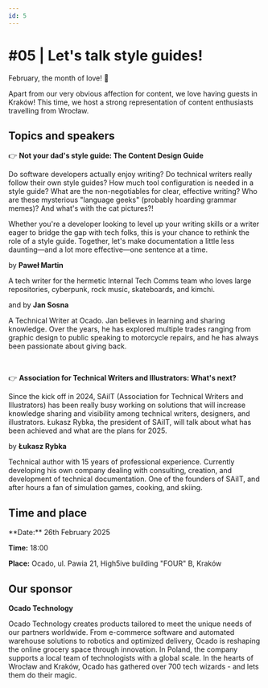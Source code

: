 ```yaml
---
id: 5
---
```



# #05 | Let's talk style guides!

February, the month of love! 💚 

Apart from our very obvious affection for content, we love having guests in Kraków! This time, we host a strong representation of content enthusiasts travelling  from Wrocław.

## Topics and speakers

👉 **Not your dad's style guide: The Content Design Guide**

Do software developers actually enjoy writing? Do technical writers really follow their own style guides? How much tool configuration is needed in a style guide? What are the non-negotiables for clear, effective writing? Who are these mysterious "language geeks" (probably hoarding grammar memes)? And what's with the cat pictures?!

Whether you're a developer looking to level up your writing skills or a writer eager to bridge the gap with tech folks, this is your chance to rethink the role of a style guide. Together, let's make documentation a little less daunting—and a lot more effective—one sentence at a time.

by **Paweł Martin**

A tech writer for the hermetic Internal Tech Comms team who loves large repositories, cyberpunk, rock music, skateboards, and kimchi.

and by **Jan Sosna**

A Technical Writer at Ocado. Jan believes in learning and sharing knowledge. Over the years, he has explored multiple trades ranging from graphic design to public speaking to motorcycle repairs, and he has always been passionate about giving back.

<br/>

👉 **Association for Technical Writers and Illustrators: What's next?**

Since the kick off in 2024, SAiIT (Association for Technical Writers and Illustrators) has been really busy working on solutions that will increase knowledge sharing and visibility among technical writers, designers, and illustrators.
Łukasz Rybka, the president of SAiIT, will talk about what has been achieved and what are the plans for 2025.

by **Łukasz Rybka**

Technical author with 15 years of professional experience. Currently developing his own company dealing with consulting, creation, and development of technical documentation. One of the founders of SAiIT, and after hours a fan of simulation games, cooking, and skiing.

## Time and place

<Admonition type="tip" icon={null} title={null}>
  **Date:** 26th February 2025

  **Time:** 18:00

  **Place:** Ocado, ul. Pawia 21, High5ive building "FOUR" B, Kraków
</Admonition>

## Our sponsor

**Ocado Technology**

Ocado Technology creates products tailored to meet the unique needs of our partners worldwide. From e-commerce software and automated warehouse solutions to robotics and optimized delivery, Ocado is reshaping the online grocery space through innovation. In Poland, the company supports a local team of technologists with a global scale. In the hearts of Wrocław and Kraków, Ocado has gathered over 700 tech wizards - and lets them do their magic.